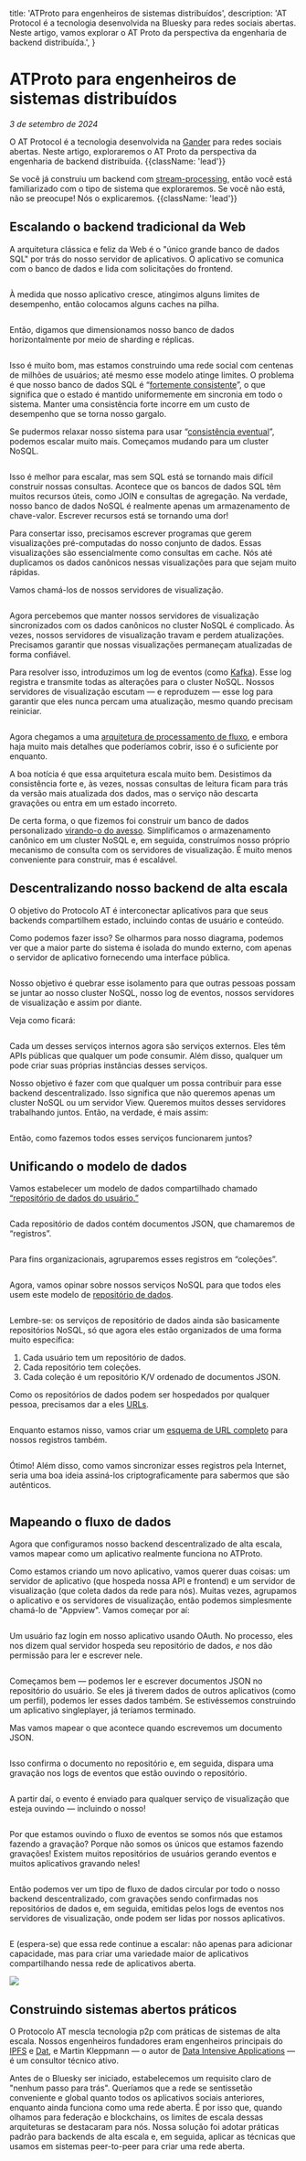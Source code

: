 
  title: 'ATProto para engenheiros de sistemas distribuídos',
  description:
    'AT Protocol é a tecnologia desenvolvida na Bluesky para redes sociais abertas. Neste artigo, vamos explorar o AT Proto da perspectiva da engenharia de backend distribuída.',
}

# ATProto para engenheiros de sistemas distribuídos

*3 de setembro de 2024*

O AT Protocol é a tecnologia desenvolvida na [Gander](https://gndr.app) para redes sociais abertas. Neste artigo, exploraremos o AT Proto da perspectiva da engenharia de backend distribuída. {{className: 'lead'}}

Se você já construiu um backend com [stream-processing](https://milinda.pathirage.org/kappa-architecture.com/), então você está familiarizado com o tipo de sistema que exploraremos. Se você não está, não se preocupe! Nós o explicaremos. {{className: 'lead'}}

## Escalando o backend tradicional da Web

A arquitetura clássica e feliz da Web é o "único grande banco de dados SQL" por trás do nosso servidor de aplicativos. O aplicativo se comunica com o banco de dados e lida com solicitações do frontend.

<Container>
<Image src={image1} alt="" className="w-full dark:invert max-w-md mx-auto" />
</Container>

À medida que nosso aplicativo cresce, atingimos alguns limites de desempenho, então colocamos alguns caches na pilha.

<Container>
<Image src={image2} alt="" className="w-full dark:invert max-w-2xl mx-auto" />
</Container>

Então, digamos que dimensionamos nosso banco de dados horizontalmente por meio de sharding e réplicas.

<Container>
<Image src={image3} alt="" className="w-full dark:invert max-w-xl mx-auto" />
</Container>

Isso é muito bom, mas estamos construindo uma rede social com centenas de milhões de usuários; até mesmo esse modelo atinge limites. O problema é que nosso banco de dados SQL é “[fortemente consistente](https://en.wikipedia.org/wiki/Strong_consistency)”, o que significa que o estado é mantido uniformemente em sincronia em todo o sistema. Manter uma consistência forte incorre em um custo de desempenho que se torna nosso gargalo.

Se pudermos relaxar nosso sistema para usar “[consistência eventual](https://en.wikipedia.org/wiki/Eventual_consistency)”, podemos escalar muito mais. Começamos mudando para um cluster NoSQL.

<Container>
<Image src={image4} alt="" className="w-full dark:invert max-w-lg mx-auto" />
</Container>

Isso é melhor para escalar, mas sem SQL está se tornando mais difícil construir nossas consultas. Acontece que os bancos de dados SQL têm muitos recursos úteis, como JOIN e consultas de agregação. Na verdade, nosso banco de dados NoSQL é realmente apenas um armazenamento de chave-valor. Escrever recursos está se tornando uma dor!

Para consertar isso, precisamos escrever programas que gerem visualizações pré-computadas do nosso conjunto de dados. Essas visualizações são essencialmente como consultas em cache. Nós até duplicamos os dados canônicos nessas visualizações para que sejam muito rápidas.

Vamos chamá-los de nossos servidores de visualização.

<Container>
<Image src={image5} alt="" className="w-full dark:invert" />
</Container>

Agora percebemos que manter nossos servidores de visualização sincronizados com os dados canônicos no cluster NoSQL é complicado. Às vezes, nossos servidores de visualização travam e perdem atualizações. Precisamos garantir que nossas visualizações permaneçam atualizadas de forma confiável.

Para resolver isso, introduzimos um log de eventos (como [Kafka](https://kafka.apache.org/)). Esse log registra e transmite todas as alterações para o cluster NoSQL. Nossos servidores de visualização escutam &mdash; e reproduzem &mdash; esse log para garantir que eles nunca percam uma atualização, mesmo quando precisam reiniciar.

<Container>
<Image src={image6} alt="" className="w-full dark:invert" />
</Container>

Agora chegamos a uma [arquitetura de processamento de fluxo](https://milinda.pathirage.org/kappa-architecture.com/), e embora haja muito mais detalhes que poderíamos cobrir, isso é o suficiente por enquanto.

A boa notícia é que essa arquitetura escala muito bem. Desistimos da consistência forte e, às vezes, nossas consultas de leitura ficam para trás da versão mais atualizada dos dados, mas o serviço não descarta gravações ou entra em um estado incorreto.

De certa forma, o que fizemos foi construir um banco de dados personalizado [virando-o do avesso](https://www.youtube.com/watch?v=fU9hR3kiOK0). Simplificamos o armazenamento canônico em um cluster NoSQL e, em seguida, construímos nosso próprio mecanismo de consulta com os servidores de visualização. É muito menos conveniente para construir, mas é escalável.

## Descentralizando nosso backend de alta escala

O objetivo do Protocolo AT é interconectar aplicativos para que seus backends compartilhem estado, incluindo contas de usuário e conteúdo.

Como podemos fazer isso? Se olharmos para nosso diagrama, podemos ver que a maior parte do sistema é isolada do mundo externo, com apenas o servidor de aplicativo fornecendo uma interface pública.

<Container>
<Image src={image7} alt="" className="w-full dark:invert" />
</Container>

Nosso objetivo é quebrar esse isolamento para que outras pessoas possam se juntar ao nosso cluster NoSQL, nosso log de eventos, nossos servidores de visualização e assim por diante.

Veja como ficará:

<Container>
<Image src={image8} alt="" className="w-full dark:invert" />
</Container>

Cada um desses serviços internos agora são serviços externos. Eles têm APIs públicas que qualquer um pode consumir. Além disso, qualquer um pode criar suas próprias instâncias desses serviços.

Nosso objetivo é fazer com que qualquer um possa contribuir para esse backend descentralizado. Isso significa que não queremos apenas um cluster NoSQL ou um servidor View. Queremos muitos desses servidores trabalhando juntos. Então, na verdade, é mais assim:

<Container><Image src={image9} alt="" className="w-full dark:invert" />
</Container>

Então, como fazemos todos esses serviços funcionarem juntos?

## Unificando o modelo de dados

Vamos estabelecer um modelo de dados compartilhado chamado [“repositório de dados do usuário.”](/guides/data-repos)

<Container>
<Image src={image10} alt="" className="w-full dark:invert max-w-72 mx-auto" />
</Container>

Cada repositório de dados contém documentos JSON, que chamaremos de “registros”.

<Container>
<Image src={image11} alt="" className="w-full dark:invert max-w-lg mx-auto" />
</Container>

Para fins organizacionais, agruparemos esses registros em “coleções”.

<Container>
<Image src={image12} alt="" className="w-full dark:invert max-w-lg mx-auto" />
</Container>

Agora, vamos opinar sobre nossos serviços NoSQL para que todos eles usem este modelo de [repositório de dados](/guides/data-repos).

<Container>
<Image src={image13} alt="" className="w-full dark:invert" />
</Container>

Lembre-se: os serviços de repositório de dados ainda são basicamente repositórios NoSQL, só que agora eles estão organizados de uma forma muito específica:

1. Cada usuário tem um repositório de dados.
2. Cada repositório tem coleções.
3. Cada coleção é um repositório K/V ordenado de documentos JSON.

Como os repositórios de dados podem ser hospedados por qualquer pessoa, precisamos dar a eles [URLs](/specs/at-uri-scheme).

<Container>
<Image src={image14} alt="" className="w-full dark:invert max-w-72 mx-auto" />
</Container>

Enquanto estamos nisso, vamos criar um [esquema de URL completo](/specs/at-uri-scheme) para nossos registros também.

<Container>
<Image src={image15} alt="" className="w-full dark:invert max-w-lg mx-auto" />
</Container>

Ótimo! Além disso, como vamos sincronizar esses registros pela Internet, seria uma boa ideia assiná-los criptograficamente para sabermos que são autênticos.

<Container>
<Image src={image16} alt="" className="w-full dark:invert max-w-lg mx-auto" />
</Container>

## Mapeando o fluxo de dados

Agora que configuramos nosso backend descentralizado de alta escala, vamos mapear como um aplicativo realmente funciona no ATProto.

Como estamos criando um novo aplicativo, vamos querer duas coisas: um servidor de aplicativo (que hospeda nossa API e frontend) e um servidor de visualização (que coleta dados da rede para nós). Muitas vezes, agrupamos o aplicativo e os servidores de visualização, então podemos simplesmente chamá-lo de "Appview". Vamos começar por aí:

<Container>
<Image src={image17} alt="" className="w-full dark:invert max-w-md mx-auto" />
</Container>

Um usuário faz login em nosso aplicativo usando OAuth. No processo, eles nos dizem qual servidor hospeda seu repositório de dados, _e_ nos dão permissão para ler e escrever nele.

<Container>
<Image src={image18} alt="" className="w-full dark:invert max-w-md mx-auto" />
</Container>

Começamos bem &mdash; podemos ler e escrever documentos JSON no repositório do usuário. Se eles já tiverem dados de outros aplicativos (como um perfil), podemos ler esses dados também. Se estivéssemos construindo um aplicativo singleplayer, já teríamos terminado.

Mas vamos mapear o que acontece quando escrevemos um documento JSON.

<Container>
<Image src={image19} alt="" className="w-full dark:invert max-w-xl mx-auto" />
</Container>

Isso confirma o documento no repositório e, em seguida, dispara uma gravação nos logs de eventos que estão ouvindo o repositório.

<Container>
<Image src={image20} alt="" className="w-full dark:invert" />
</Container>

A partir daí, o evento é enviado para qualquer serviço de visualização que esteja ouvindo &mdash; incluindo o nosso!

<Container>
<Image src={image21} alt="" className="w-full dark:invert" />
</Container>

Por que estamos ouvindo o fluxo de eventos se somos nós que estamos fazendo a gravação? Porque não somos os únicos que estamos fazendo gravações! Existem muitos repositórios de usuários gerando eventos e muitos aplicativos gravando neles!

<Container>
<Image src={image22} alt="" className="w-full dark:invert max-w-lg mx-auto" />
</Container>

Então podemos ver um tipo de fluxo de dados circular por todo o nosso backend descentralizado, com gravações sendo confirmadas nos repositórios de dados e, em seguida, emitidas pelos logs de eventos nos servidores de visualização, onde podem ser lidas por nossos aplicativos.

<Container>
<Image src={image23} alt="" className="w-full dark:invert" />
</Container>

E (espera-se) que essa rede continue a escalar: não apenas para adicionar capacidade, mas para criar uma variedade maior de aplicativos compartilhando nessa rede de aplicativos aberta.

<Container>
<Image src={image24} className="w-full dark:invert max-w-2xl" />
</Container>

## Construindo sistemas abertos práticos

O Protocolo AT mescla tecnologia p2p com práticas de sistemas de alta escala. Nossos engenheiros fundadores eram engenheiros principais do [IPFS](https://en.wikipedia.org/wiki/InterPlanetary_File_System) e [Dat](https://en.wikipedia.org/wiki/Dat_(software)), e Martin Kleppmann — o autor de [Data Intensive Applications](https://www.oreilly.com/library/view/designing-data-intensive-applications/9781491903063/) — é um consultor técnico ativo.

Antes de o Bluesky ser iniciado, estabelecemos um requisito claro de "nenhum passo para trás". Queríamos que a rede se sentissetão conveniente e global quanto todos os aplicativos sociais anteriores, enquanto ainda funciona como uma rede aberta. É por isso que, quando olhamos para federação e blockchains, os limites de escala dessas arquiteturas se destacaram para nós. Nossa solução foi adotar práticas padrão para backends de alta escala e, em seguida, aplicar as técnicas que usamos em sistemas peer-to-peer para criar uma rede aberta.

<FooterCTA href="/" title="Pronto para saber mais?" description="Especificações, guias e SDKs podem ser encontrados aqui." />
